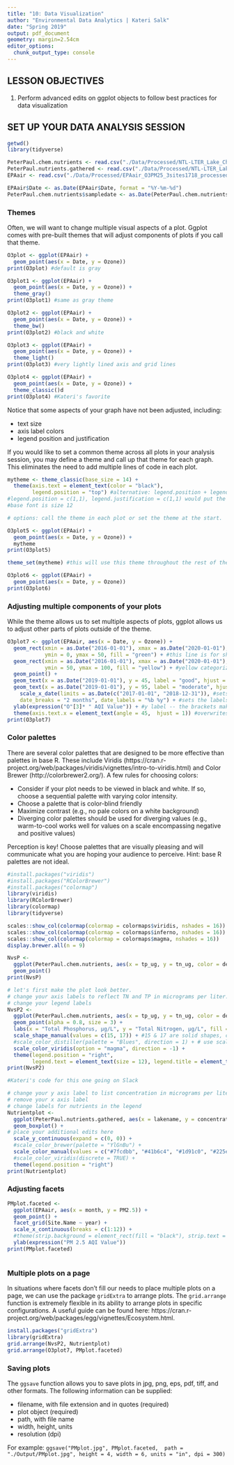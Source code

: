 ```yaml
---
title: "10: Data Visualization"
author: "Environmental Data Analytics | Kateri Salk"
date: "Spring 2019"
output: pdf_document
geometry: margin=2.54cm
editor_options: 
  chunk_output_type: console
---
```


## LESSON OBJECTIVES
1. Perform advanced edits on ggplot objects to follow best practices for data visualization

## SET UP YOUR DATA ANALYSIS SESSION

```r
getwd()
library(tidyverse)

PeterPaul.chem.nutrients <- read.csv("./Data/Processed/NTL-LTER_Lake_Chemistry_Nutrients_PeterPaul_Processed.csv")
PeterPaul.nutrients.gathered <- read.csv("./Data/Processed/NTL-LTER_Lake_Nutrients_PeterPaulGathered_Processed.csv")
EPAair <- read.csv("./Data/Processed/EPAair_O3PM25_3sites1718_processed.csv")

EPAair$Date <- as.Date(EPAair$Date, format = "%Y-%m-%d")
PeterPaul.chem.nutrients$sampledate <- as.Date(PeterPaul.chem.nutrients$sampledate, format = "%Y-%m-%d")

```


### Themes
Often, we will want to change multiple visual aspects of a plot. Ggplot comes with pre-built themes that will adjust components of plots if you call that theme. 
```r
O3plot <- ggplot(EPAair) +
  geom_point(aes(x = Date, y = Ozone)) 
print(O3plot) #default is gray

O3plot1 <- ggplot(EPAair) +
  geom_point(aes(x = Date, y = Ozone)) +
  theme_gray()
print(O3plot1) #same as gray theme

O3plot2 <- ggplot(EPAair) +
  geom_point(aes(x = Date, y = Ozone)) +
  theme_bw()
print(O3plot2) #black and white

O3plot3 <- ggplot(EPAair) +
  geom_point(aes(x = Date, y = Ozone)) +
  theme_light()
print(O3plot3) #very lightly lined axis and grid lines

O3plot4 <- ggplot(EPAair) +
  geom_point(aes(x = Date, y = Ozone)) +
  theme_classic()d
print(O3plot4) #Kateri's favorite
```

Notice that some aspects of your graph have not been adjusted, including: 

* text size
* axis label colors
* legend position and justification

If you would like to set a common theme across all plots in your analysis session, you may define a theme and call up that theme for each graph. This eliminates the need to add multiple lines of code in each plot. 

```r
mytheme <- theme_classic(base_size = 14) +
  theme(axis.text = element_text(color = "black"),
        legend.position = "top") #alternative: legend.position + legend.justification
#legend.position = c(1,1), legend.justification = c(1,1) would put the legend inside
#base font is size 12

# options: call the theme in each plot or set the theme at the start. 

O3plot5 <- ggplot(EPAair) +
  geom_point(aes(x = Date, y = Ozone)) +
  mytheme
print(O3plot5)  

theme_set(mytheme) #this will use this theme throughout the rest of the session so you don't have to type it in each time

O3plot6 <- ggplot(EPAair) +
  geom_point(aes(x = Date, y = Ozone))
print(O3plot6)  

```

### Adjusting multiple components of your plots

While the theme allows us to set multiple aspects of plots, ggplot allows us to adjust other parts of plots outside of the theme. 

```r
O3plot7 <- ggplot(EPAair, aes(x = Date, y = Ozone)) +
  geom_rect(xmin = as.Date("2016-01-01"), xmax = as.Date("2020-01-01"), 
            ymin = 0, ymax = 50, fill = "green") + #this line is for shading the background of the green categorization of AQI, put up top because ggplot layers everything so if put below it would go above the points.
  geom_rect(xmin = as.Date("2016-01-01"), xmax = as.Date("2020-01-01"), 
            ymin = 50, ymax = 100, fill = "yellow") + #yellow categorization of AQI
  geom_point() +
  geom_text(x = as.Date("2019-01-01"), y = 45, label = "good", hjust = 1, fontface = "bold") + #adds corresponding label for green categorization
  geom_text(x = as.Date("2019-01-01"), y = 95, label = "moderate", hjust = 1, fontface = "bold") + #adds corresponding label for yellow categorization
    scale_x_date(limits = as.Date(c("2017-01-01", "2018-12-31")), #sets discrete range
    date_breaks = "2 months", date_labels = "%b %y") + #sets the labels to show month abbrev. and year, every 2 months. A capital B would have given the full month name. 
  ylab(expression("O"[3]* " AQI Value")) + #y label -- the brackets make the 3 a subscript, a ^ will superscript but it needs to be outside of the brackets
  theme(axis.text.x = element_text(angle = 45,  hjust = 1)) #overwrites the theme for just this element, angles the dates. hjust stands for horizontal justification, an h just of 1 moves things to the left.
print(O3plot7)  

```

### Color palettes
There are several color palettes that are designed to be more effective than palettes in base R. These include Viridis (https://cran.r-project.org/web/packages/viridis/vignettes/intro-to-viridis.html) and Color Brewer (http://colorbrewer2.org/). A few rules for choosing colors: 

* Consider if your plot needs to be viewed in black and white. If so, choose a sequential palette with varying color intensity.
* Choose a palette that is color-blind friendly
* Maximize contrast (e.g., no pale colors on a white background)
* Diverging color palettes should be used for diverging values (e.g., warm-to-cool works well for values on a scale encompassing negative and positive values)

Perception is key! Choose palettes that are visually pleasing and will communicate what you are hoping your audience to perceive. Hint: base R palettes are not ideal.

```r
#install.packages("viridis")
#install.packages("RColorBrewer")
#install.packages("colormap")
library(viridis)
library(RColorBrewer)
library(colormap)
library(tidyverse)

scales::show_col(colormap(colormap = colormaps$viridis, nshades = 16))
scales::show_col(colormap(colormap = colormaps$inferno, nshades = 16))
scales::show_col(colormap(colormap = colormaps$magma, nshades = 16))
display.brewer.all(n = 9)

NvsP <-
  ggplot(PeterPaul.chem.nutrients, aes(x = tp_ug, y = tn_ug, color = depth, shape = lakename)) +
  geom_point() 
print(NvsP)

# let's first make the plot look better.
# change your axis labels to reflect TN and TP in micrograms per liter.
# change your legend labels
NvsP2 <-
  ggplot(PeterPaul.chem.nutrients, aes(x = tp_ug, y = tn_ug, color = depth, shape = lakename)) +
  geom_point(alpha = 0.8, size = 3) +
  labs(x = "Total Phosphorus, µg/L", y = "Total Nitrogen, µg/L", fill = "Depth, m", shape = "Lake Name") +
  scale_shape_manual(values = c(15, 17)) + #15 & 17 are solid shapes, change to 21, 23 to get outline
  #scale_color_distiller(palette = "Blues", direction = 1) + # use scale_color_brewer for discrete variables
  scale_color_viridis(option = "magma", direction = -1) +
  theme(legend.position = "right", 
        legend.text = element_text(size = 12), legend.title = element_text(size = 12))
print(NvsP2)

#Kateri's code for this one going on Slack

# change your y axis label to list concentration in micrograms per liter
# remove your x axis label
# change labels for nutrients in the legend
Nutrientplot <-
  ggplot(PeterPaul.nutrients.gathered, aes(x = lakename, y = concentration, color = nutrient)) +
  geom_boxplot() +
# place your additional edits here
  scale_y_continuous(expand = c(0, 0)) +
  #scale_color_brewer(palette = "YlGnBu") +
  scale_color_manual(values = c("#7fcdbb", "#41b6c4", "#1d91c0", "#225ea8", "#0c2c84")) + #this uses same palette from the brewer YlGnBu but just took the darkest colors from it. Hex codes on website.
  #scale_color_viridis(discrete = TRUE) +
  theme(legend.position = "right")
print(Nutrientplot)
```

### Adjusting facets

```r
PMplot.faceted <-
  ggplot(EPAair, aes(x = month, y = PM2.5)) +
  geom_point() +
  facet_grid(Site.Name ~ year) + 
  scale_x_continuous(breaks = c(1:12)) +
  #theme(strip.background = element_rect(fill = "black"), strip.text = element_text(color = "white"))
  ylab(expression("PM 2.5 AQI Value")) 
print(PMplot.faceted)



```

### Multiple plots on a page
In situations where facets don't fill our needs to place multiple plots on a page, we can use the package `gridExtra` to arrange plots. The `grid.arrange` function is extremely flexible in its ability to arrange plots in specific configurations. A useful guide can be found here: https://cran.r-project.org/web/packages/egg/vignettes/Ecosystem.html.

```r
install.packages("gridExtra")
library(gridExtra)
grid.arrange(NvsP2, Nutrientplot)
grid.arrange(O3plot7, PMplot.faceted)

```

### Saving plots
The `ggsave` function allows you to save plots in jpg, png, eps, pdf, tiff, and other formats. The following information can be supplied: 

* filename, with file extension and in quotes (required)
* plot object (required)
* path, with file name 
* width, height, units 
* resolution (dpi)

For example: 
`ggsave("PMplot.jpg", PMplot.faceted,  path = "./Output/PMplot.jpg", height = 4, width = 6, units = "in", dpi = 300)`

